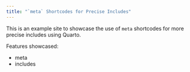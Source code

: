 ```yaml
---
title: "`meta` Shortcodes for Precise Includes"
---
```


This is an example site to showcase the use of `meta` shortcodes for more precise includes using Quarto.

Features showcased:

- meta
- includes
